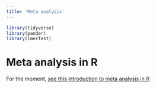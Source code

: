 ```yaml
---
title: 'Meta analysis'
---
```


```r
library(tidyverse)
library(pander)
library(lmerTest)
```

# Meta analysis in R {#meta-analysis}

For the moment,
[see this introduction to meta analysis in R](https://www.r-bloggers.com/r-and-meta-analysis/)
